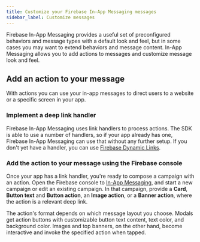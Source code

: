 ```yaml
---
title: Customize your Firebase In-App Messaging messages
sidebar_label: Customize messages
---
```


Firebase In-App Messaging provides a useful set of preconfigured behaviors and
message types with a default look and feel, but in some cases you may want to
extend behaviors and message content. In-App Messaging allows you to add actions
to messages and customize message look and feel.

## Add an action to your message

With actions you can use your in-app messages to direct users to a
website or a specific screen in your app.

### Implement a deep link handler

Firebase In-App Messaging uses link handlers to process actions. The SDK is
able to use a number of handlers, so if your app already has one, Firebase
In-App Messaging can use that without any further setup. If you don't yet have
a handler, you can use [Firebase Dynamic Links](../dynamic-links/overview).

### Add the action to your message using the Firebase console

Once your app has a link handler, you're ready to compose a campaign with
an action. Open the Firebase console to
[In-App Messaging](https://console.firebase.google.com/project/_/inappmessaging),
and start a new campaign or edit an existing campaign. In that campaign, provide
a **Card**, **Button text** and **Button action**, an **Image action**, or a **Banner
action**, where the action is a relevant deep link.

The action's format depends on which message layout you choose. Modals get
action buttons with customizable button text content, text color, and background
color. Images and top banners, on the other hand, become interactive and invoke
the specified action when tapped.

